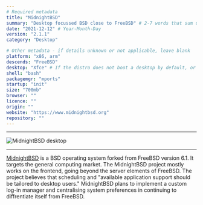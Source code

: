 ```yaml
---
# Required metadata
title: "MidnightBSD"
summary: "Desktop focussed BSD close to FreeBSD" # 2-7 words that sum up the distribution
date: "2021-12-12" # Year-Month-Day
version: "2.1.1"
category: "Desktop"

# Other metadata - if details unknown or not applicable, leave blank
platform: "x86, arm"
descends: "FreeBSD"
desktop: "Xfce" # If the distro does not boot a desktop by default, or doesn't ship one, leave 'desktop' blank
shell: "bash"
packagemgr: "mports"
startup: "init"
size: "700mb"
browser: ""
licence: ""
origin: ""
website: "https://www.midnightbsd.org"
repository: ""
---
```


---

<Image
  src="/images/midnightbsd.png"
  alt="MidnightBSD desktop"
  width={250}
  height={400}
/>

---

[MidnightBSD](https://www.midnightbsd.org) is a BSD operating system forked from FreeBSD version 6.1. It targets the general computing market. The MidnightBSD project mostly works on the frontend, going beyond the server elements of FreeBSD. The project believes that scheduling and "available application support should be tailored to desktop users." MidnightBSD plans to implement a custom log-in manager and centralising system preferences in continuing to diffrentiate itself from FreeBSD.

